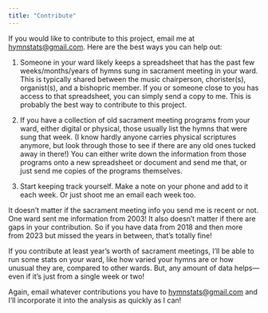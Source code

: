 ```yaml
---
title: "Contribute"
---
```


If you would like to contribute to this project, email me at [hymnstats\@gmail.com](mailto:hymnstats@gmail.com). Here are the best ways you can help out:

1.  Someone in your ward likely keeps a spreadsheet that has the past few weeks/months/years of hymns sung in sacrament meeting in your ward. This is typically shared between the music chairperson, chorister(s), organist(s), and a bishopric member. If you or someone close to you has access to that spreadsheet, you can simply send a copy to me. This is probably the best way to contribute to this project.

2.  If you have a collection of old sacrament meeting programs from your ward, either digital or physical, those usually list the hymns that were sung that week. (I know hardly anyone carries physical scriptures anymore, but look through those to see if there are any old ones tucked away in there!) You can either write down the information from those programs onto a new spreadsheet or document and send me that, or just send me copies of the programs themselves.

3.  Start keeping track yourself. Make a note on your phone and add to it each week. Or just shoot me an email each week too.

It doesn't matter if the sacrament meeting info you send me is recent or not. One ward sent me information from 2003! It also doesn't matter if there are gaps in your contribution. So if you have data from 2018 and then more from 2023 but missed the years in between, that's totally fine!

If you contribute at least year's worth of sacrament meetings, I'll be able to run some stats on your ward, like how varied your hymns are or how unusual they are, compared to other wards. But, any amount of data helps---even if it's just from a single week or two!

Again, email whatever contributions you have to [hymnstats\@gmail.com](mailto:hymnstats@gmail.com) and I'll incorporate it into the analysis as quickly as I can!
